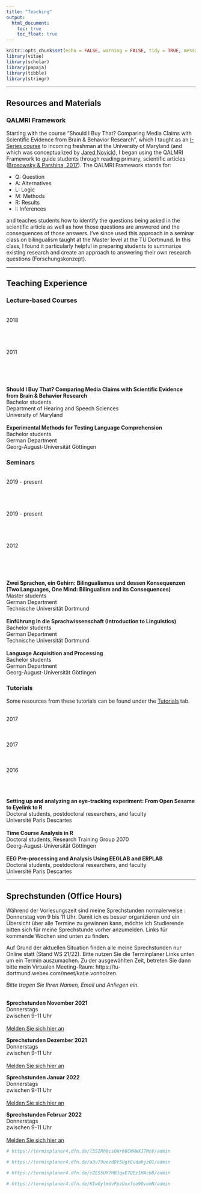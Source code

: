 ```yaml
---
title: "Teaching"
output:
  html_document:
    toc: true
    toc_float: true
---
```


```r
knitr::opts_chunk$set(echo = FALSE, warning = FALSE, tidy = TRUE, message = FALSE, error = FALSE)
library(vitae)
library(scholar)
library(papaja)
library(tibble)
library(stringr)

```

----

## Resources and Materials

### QALMRI Framework

Starting with the course "Should I Buy That? Comparing Media Claims with Scientific Evidence from Brain & Behavior Research", which I taught as an [I-Series course](https://gened.umd.edu/i-series/iseries.html) to incoming freshman at the University of Maryland (and which was conceptualized by [Jared Novick](https://hesp.umd.edu/facultyprofile/novick/jared)), I began using the QALMRI Framework to guide students through reading primary, scientific articles ([Brosowsky & Parshina, 2017](https://pdfs.semanticscholar.org/3bed/03eae99d886c3c7967419d3d3cfcb132b1ee.pdf)). The QALMRI Framework stands for:

 * Q: Question
 * A: Alternatives
 * L: Logic
 * M: Methods
 * R: Results
 * I: Inferences
 
and teaches students how to identify the questions being asked in the scientific article as well as how those questions are answered and the consequences of those answers. I've since used this approach in a seminar class on bilingualism taught at the Master level at the TU Dortmund. In this class, I found it particularly helpful in preparing students to summarize existing research and create an approach to answering their own research questions (Forschungskonzept).

----

## Teaching Experience

### Lecture-based Courses

<div class = "row">
  
<div class = "col-sm-2">
<br>2018
<br>
<br>
<br>
<br>
<br>2011
<br>
<br>
<br>
<br>
</div>
  
<div class = "col-lg-6">
<br>**Should I Buy That? Comparing Media Claims with Scientific Evidence from Brain & Behavior Research**
<br>Bachelor students
<br>Department of Hearing and Speech Sciences
<br>University of Maryland
<br>
<br>**Experimental Methods for Testing Language Comprehension**
<br>Bachelor students
<br>German Department
<br>Georg-August-Universität Göttingen
<br>
</div>
</div> 


### Seminars

<div class = "row">
  
<div class = "col-sm-2">
<br>2019 - present
<br>
<br>
<br>
<br>
<br>2019 - present
<br>
<br>
<br>
<br>
<br>2012
<br>
<br>
<br>
<br>
</div>
  
<div class = "col-lg-6">
<br>**Zwei Sprachen, ein Gehirn: Bilingualismus und dessen Konsequenzen (Two Languages, One Mind: Bilingualism and its Consequences)**
<br>Master students
<br>German Department
<br>Technische Universität Dortmund
<br>
<br>**Einführung in die Sprachwissenschaft (Introduction to Linguistics)**
<br>Bachelor students
<br>German Department
<br>Technische Universität Dortmund
<br>
<br>**Language Acquisition and Processing**
<br>Bachelor students
<br>German Department
<br>Georg-August-Universität Göttingen
<br>
</div>
</div> 


### Tutorials

Some resources from these tutorials can be found under the [Tutorials](Tutorials.html) tab.

<div class = "row">
  
<div class = "col-sm-2">
<br>2017
<br>
<br>
<br>
<br>2017
<br>
<br>
<br>
<br>2016
<br>
<br>
<br>
</div>
  
<div class = "col-lg-6">
<br>**Setting up and analyzing an eye-tracking experiment: From Open Sesame to Eyelink to R**
<br>Doctoral students, postdoctoral researchers, and faculty
<br>Université Paris Descartes
<br>
<br>**Time Course Analysis in R**
<br>Doctoral students, Research Training Group 2070
<br>Georg-August-Universität Göttingen
<br>
<br>**EEG Pre-processing and Analysis Using EEGLAB and ERPLAB**
<br>Doctoral students, postdoctoral researchers, and faculty
<br>Université Paris Descartes
<br>
</div>
</div> 

----

## Sprechstunden (Office Hours)

Während der Vorlesungszeit sind meine Sprechstunden normalerweise :
Donnerstag von 9 bis 11 Uhr. Damit ich es besser organizieren und ein Übersicht über alle Termine zu gewinnen kann, möchte ich Studierende bitten sich für meine Sprechstunde vorher anzumelden. Links für kommende Wochen sind unten zu finden. 

Auf Grund der aktuellen Situation finden alle meine Sprechstunden nur Online statt (Stand WS 21/22). Bitte nutzen Sie die Terminplaner Links unten um ein Termin auszumachen. Zu der ausgewählten Zeit, betreten Sie dann bitte mein Virtualen Meeting-Raum: https://tu-dortmund.webex.com/meet/katie.vonholzen.

*Bitte tragen Sie Ihren Namen, Email und Anliegen ein.*
<br>
<br>


**Sprechstunden November 2021**
<br>Donnerstags
<br>zwischen 9-11 Uhr
<br>
<br> [Melden Sie sich hier an](https://terminplaner4.dfn.de/l5SIRh8csOWr66CW)


**Sprechstunden Dezember 2021**
<br>Donnerstags
<br>zwischen 9-11 Uhr
<br>
<br> [Melden Sie sich hier an](https://terminplaner4.dfn.de/a3v73uezdDt5UgtG)


**Sprechstunden Januar 2022**
<br>Donnerstags
<br>zwischen 9-11 Uhr
<br>
<br> [Melden Sie sich hier an](https://terminplaner4.dfn.de/rZES5UY7HBJqxE7Q)


**Sprechstunden Februar 2022**
<br>Donnerstags
<br>zwischen 9-11 Uhr
<br>
<br> [Melden Sie sich hier an](https://terminplaner4.dfn.de/KIwGylmdvFpzUxxf)


```r

# https://terminplaner4.dfn.de/l5SIRh8csOWr66CWHWXJ7MnV/admin

```

```r

# https://terminplaner4.dfn.de/a3v73uezdDt5UgtGudahjzO1/admin

```

```r

# https://terminplaner4.dfn.de/rZES5UY7HBJqxE7QEz1HAcb8/admin

```

```r

# https://terminplaner4.dfn.de/KIwGylmdvFpzUxxfoo9OvomN/admin

```